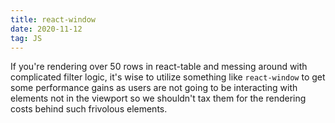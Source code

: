 ```yaml
---
title: react-window
date: 2020-11-12
tag: JS
---
```



If you're rendering over 50 rows in react-table and messing around with complicated
filter logic, it's wise to utilize something like `react-window` to get some performance gains
as users are not going to be interacting with elements not in the viewport so we shouldn't
tax them for the rendering costs behind such frivolous elements.

